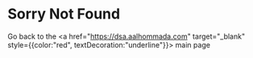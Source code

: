 # Sorry Not Found

Go back to the <a
href="https://dsa.aalhommada.com"
target="\_blank" style={{color:"red", textDecoration:"underline"}}> main page</a>
